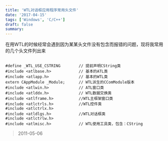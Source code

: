 ```yaml
---
title: 'WTL对话框应用程序常用头文件'
date: '2017-04-15'
tags: ['Windows', 'C/C++']
draft: false
summary: 
---
```


在用WTL的时候经常会遇到因为某某头文件没有包含而报错的问题，现将我常用的几个头文件列出来
```

#define _WTL_USE_CSTRING		// 提前声明CString类
#include <atlbase.h>			// 基本的ATL类
#include <atlapp.h>				// 基本的WTL类
extern CAppModule _Module;		// WTL派生的CComModule版本
#include <atlwin.h>				// ATL窗口类
#include <atlddx.h>				// WTL数据交换类
#include <atlframe.h>			//WTL主框架窗口类
#include <atlctrls.h>			//WTL控件类
#include <atlctrlx.h>			
#include <atldlgs.h>			//WTL对话框类
#include <atlctrlw.h>			
#include <atlmisc.h>			// WTL使用工具类，包含：CString
```
> 2011-05-06
